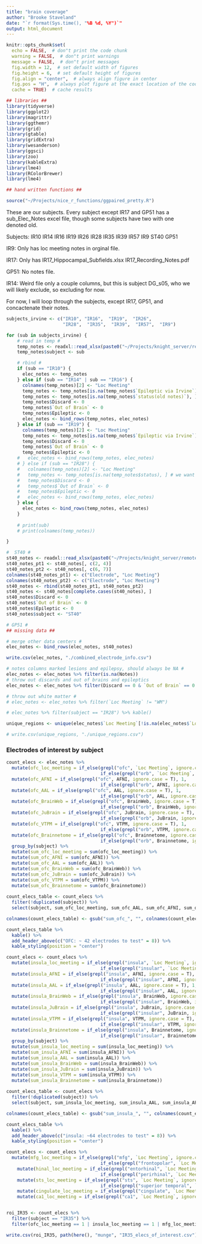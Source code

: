 ```yaml
---
title: "brain coverage"
author: "Brooke Staveland"
date: "`r format(Sys.time(), "%B %d, %Y")`"
output: html_document
---
```


```r
knitr::opts_chunk$set(
  echo = FALSE,  # don"t print the code chunk
  warning = FALSE,  # don"t print warnings
  message = FALSE,  # don"t print messages
  fig.width = 12,  # set default width of figures
  fig.height = 6,  # set default height of figures
  fig.align = "center",  # always align figure in center
  fig.pos = "H",  # always plot figure at the exact location of the code chunk
  cache = TRUE)  # cache results

## libraries ##
library(tidyverse)
library(ggplot2)
library(magrittr)
library(ggthemr)
library(grid)
library(gtable)
library(gridExtra)
library(wesanderson)
library(ggsci)
library(zoo)
library(kableExtra)
library(lme4)
library(RColorBrewer)
library(lme4)

## hand written functions ##

source("~/Projects/nice_r_functions/ggpaired_pretty.R")

```

These are our subjects. Every subject except IR17 and GP51 has a sub_Elec_Notes excel file, though some subjects have two with one denoted old.

Subjects: IR10  IR14  IR16  IR19  IR26  IR28  IR35  IR39  IR57  IR9 ST40 GP51

IR9: Only has loc meeting notes in orginal file.

IR17: Only has IR17_Hippocampal_Subfields.xlsx IR17_Recording_Notes.pdf

GP51: No notes file.

IR14: Weird file only a couple columns, but this is subject DG_s05, who we will likely exclude, so excluding for now.

For now, I will loop through the subjects, except IR17, GP51,  and concactenate their notes.

```r

subjects_irvine <- c("IR10", "IR16",  "IR19",  "IR26",
                     "IR28",  "IR35",  "IR39",  "IR57",  "IR9")

for (sub in subjects_irvine) {
    # read in temp #
    temp_notes <- readxl::read_xlsx(paste0("~/Projects/knight_server/remote/ecog/DATA_FOLDER/Irvine/", sub, "/Notes/", sub, "_Elec_Notes.xlsx"))
    temp_notes$subject <- sub

    # rbind #
    if (sub == "IR10") {
      elec_notes <- temp_notes
    } else if (sub == "IR14" | sub == "IR16") {
      colnames(temp_notes)[2] <- "Loc Meeting"
      temp_notes <- temp_notes[is.na(temp_notes$`Epileptic via Irvine`), ] # we want only blanks here, same as below
      temp_notes <- temp_notes[is.na(temp_notes$`status(old notes)`), ]
      temp_notes$Discard <- 0
      temp_notes$`Out of Brain` <- 0
      temp_notes$Epileptic <- 0
      elec_notes <- bind_rows(temp_notes, elec_notes)
    } else if (sub == "IR19") {
      colnames(temp_notes)[2] <- "Loc Meeting"
      temp_notes <- temp_notes[is.na(temp_notes$`Epileptic via Irvine`), ] # we want only blanks here, same as below
      temp_notes$Discard <- 0
      temp_notes$`Out of Brain` <- 0
      temp_notes$Epileptic <- 0    
    #   elec_notes <- bind_rows(temp_notes, elec_notes)
    # } else if (sub == "IR28") {
    #   colnames(temp_notes)[2] <- "Loc Meeting"
    #   temp_notes <- temp_notes[is.na(temp_notes$status), ] # we want only blanks here, same as below
    #   temp_notes$Discard <- 0
    #   temp_notes$`Out of Brain` <- 0
    #   temp_notes$Epileptic <- 0    
    #   elec_notes <- bind_rows(temp_notes, elec_notes)      
    } else {  
      elec_notes <- bind_rows(temp_notes, elec_notes)
    }
    
    # print(sub)
    # print(colnames(temp_notes))

}

#  ST40 #
st40_notes <- readxl::read_xlsx(paste0("~/Projects/knight_server/remote/ecog/DATA_FOLDER/Stanford/ST40/Notes/ST40_elecs_notes_Bob_meeting_2016_02_18.xlsx"))
st40_notes_pt1 <- st40_notes[, c(2, 4)]
st40_notes_pt2 <- st40_notes[, c(6, 7)]
colnames(st40_notes_pt1) <- c("Electrode", "Loc Meeting")
colnames(st40_notes_pt2) <- c("Electrode", "Loc Meeting")
st40_notes <- rbind(st40_notes_pt1, st40_notes_pt2)
st40_notes <- st40_notes[complete.cases(st40_notes), ]
st40_notes$Discard <- 0
st40_notes$`Out of Brain` <- 0
st40_notes$Epileptic <- 0
st40_notes$subject <- "ST40"

# GP51 #
## missing data ##

# merge other data centers #
elec_notes <- bind_rows(elec_notes, st40_notes)

write.csv(elec_notes, "./combined_electrode_info.csv")
```

```r

# notes columns marked lesions and epilepsy, should always be NA #
elec_notes <- elec_notes %>% filter(is.na(Notes))
# throw out discards and out of brains and epileptics
elec_notes <- elec_notes %>% filter(Discard == 0 & `Out of Brain` == 0 & Epileptic == 0)

# throw out white matter #
# elec_notes <- elec_notes %>% filter(`Loc Meeting` != "WM")

# elec_notes %>% filter(subject == "IR28") %>% kable()


```

```r

unique_regions <- unique(elec_notes$`Loc Meeting`[!is.na(elec_notes$`Loc Meeting`)])

# write.csv(unique_regions, "./unique_regions.csv") 
```

### Electrodes of interest by subject

```r

count_elecs <- elec_notes %>%
  mutate(ofc_loc_meeting = if_else(grepl("ofc", `Loc Meeting`, ignore.case = T), 1, 
                                   if_else(grepl("orb", `Loc Meeting`, ignore.case = T), 1, 0))) %>%
  mutate(ofc_AFNI = if_else(grepl("ofc", AFNI, ignore.case = T), 1, 
                                   if_else(grepl("orb", AFNI, ignore.case = T), 1, 0))) %>%
  mutate(ofc_AAL = if_else(grepl("ofc", AAL, ignore.case = T), 1, 
                                   if_else(grepl("orb", AAL, ignore.case = T), 1, 0))) %>%
  mutate(ofc_BrainWeb = if_else(grepl("ofc", BrainWeb, ignore.case = T), 1, 
                                   if_else(grepl("orb", BrainWeb, ignore.case = T), 1, 0))) %>%
  mutate(ofc_JuBrain = if_else(grepl("ofc", JuBrain, ignore.case = T), 1, 
                                   if_else(grepl("orb", JuBrain, ignore.case = T), 1, 0))) %>%
  mutate(ofc_VTPM = if_else(grepl("ofc", VTPM, ignore.case = T), 1, 
                                   if_else(grepl("orb", VTPM, ignore.case = T), 1, 0))) %>%
  mutate(ofc_Brainnetome = if_else(grepl("ofc", Brainnetome, ignore.case = T), 1, 
                                   if_else(grepl("orb", Brainnetome, ignore.case = T), 1, 0))) %>%
  group_by(subject) %>%
  mutate(sum_ofc_loc_meeting = sum(ofc_loc_meeting)) %>%
  mutate(sum_ofc_AFNI = sum(ofc_AFNI)) %>%
  mutate(sum_ofc_AAL = sum(ofc_AAL)) %>%
  mutate(sum_ofc_BrainWeb = sum(ofc_BrainWeb)) %>%
  mutate(sum_ofc_JuBrain = sum(ofc_JuBrain)) %>%
  mutate(sum_ofc_VTPM = sum(ofc_VTPM)) %>%
  mutate(sum_ofc_Brainnetome = sum(ofc_Brainnetome))
  
count_elecs_table <- count_elecs %>%
  filter(!duplicated(subject)) %>%
  select(subject, sum_ofc_loc_meeting, sum_ofc_AAL, sum_ofc_AFNI, sum_ofc_BrainWeb, sum_ofc_Brainnetome, sum_ofc_JuBrain, sum_ofc_VTPM) 

colnames(count_elecs_table) <- gsub("sum_ofc_", "", colnames(count_elecs_table))

count_elecs_table %>%
  kable() %>%
  add_header_above(c("OFC: ~ 42 electrodes to test" = 8)) %>%
  kable_styling(position = "center")
```



```r

count_elecs <- count_elecs %>%
  mutate(insula_loc_meeting = if_else(grepl("insula", `Loc Meeting`, ignore.case = T), 1, 
                                   if_else(grepl("insular", `Loc Meeting`, ignore.case = T), 1, 0))) %>% # insular will be caught by insula, but want to keep the 2nd option in case I need it
  mutate(insula_AFNI = if_else(grepl("insula", AFNI, ignore.case = T), 1, 
                                   if_else(grepl("insular", AFNI, ignore.case = T), 1, 0))) %>%
  mutate(insula_AAL = if_else(grepl("insula", AAL, ignore.case = T), 1, 
                                   if_else(grepl("insular", AAL, ignore.case = T), 1, 0))) %>%
  mutate(insula_BrainWeb = if_else(grepl("insula", BrainWeb, ignore.case = T), 1, 
                                   if_else(grepl("insular", BrainWeb, ignore.case = T), 1, 0))) %>%
  mutate(insula_JuBrain = if_else(grepl("insula", JuBrain, ignore.case = T), 1, 
                                   if_else(grepl("insular", JuBrain, ignore.case = T), 1, 0))) %>%
  mutate(insula_VTPM = if_else(grepl("insula", VTPM, ignore.case = T), 1, 
                                   if_else(grepl("insular", VTPM, ignore.case = T), 1, 0))) %>%
  mutate(insula_Brainnetome = if_else(grepl("insula", Brainnetome, ignore.case = T), 1, 
                                   if_else(grepl("insular", Brainnetome, ignore.case = T), 1, 0))) %>%
  group_by(subject) %>%
  mutate(sum_insula_loc_meeting = sum(insula_loc_meeting)) %>%
  mutate(sum_insula_AFNI = sum(insula_AFNI)) %>%
  mutate(sum_insula_AAL = sum(insula_AAL)) %>%
  mutate(sum_insula_BrainWeb = sum(insula_BrainWeb)) %>%
  mutate(sum_insula_JuBrain = sum(insula_JuBrain)) %>%
  mutate(sum_insula_VTPM = sum(insula_VTPM)) %>%
  mutate(sum_insula_Brainnetome = sum(insula_Brainnetome))
  
count_elecs_table <- count_elecs %>%
  filter(!duplicated(subject)) %>%
  select(subject, sum_insula_loc_meeting, sum_insula_AAL, sum_insula_AFNI, sum_insula_BrainWeb, sum_insula_Brainnetome, sum_insula_JuBrain, sum_insula_VTPM) 

colnames(count_elecs_table) <- gsub("sum_insula_", "", colnames(count_elecs_table))

count_elecs_table %>%
  kable() %>%
  add_header_above(c("insula: ~64 electrodes to test" = 8)) %>%
  kable_styling(position = "center")
```


```r

count_elecs <- count_elecs %>%
  mutate(mfg_loc_meeting = if_else(grepl("mfg", `Loc Meeting`, ignore.case = T), 1, 
                                   if_else(grepl("frontopolar", `Loc Meeting`, ignore.case = T), 1, 0))) %>%
    mutate(hinal_loc_meeting = if_else(grepl("entorhinal", `Loc Meeting`, ignore.case = T), 1, 
                                   if_else(grepl("perirhinal", `Loc Meeting`, ignore.case = T), 1, 0))) %>%
    mutate(sts_loc_meeting = if_else(grepl("sts", `Loc Meeting`, ignore.case = T), 1, 
                                   if_else(grepl("superior temporal", `Loc Meeting`, ignore.case = T), 1, 0))) %>%
    mutate(cingulate_loc_meeting = if_else(grepl("cingulate", `Loc Meeting`, ignore.case = T), 1, 0)) %>%
    mutate(ca1_loc_meeting = if_else(grepl("ca1", `Loc Meeting`, ignore.case = T), 1, 0))


roi_IR35 <- count_elecs %>%
  filter(subject == "IR35") %>%
  filter(ofc_loc_meeting == 1 | insula_loc_meeting == 1 | mfg_loc_meeting == 1 | hinal_loc_meeting == 1 | sts_loc_meeting == 1 | cingulate_loc_meeting == 1 | ca1_loc_meeting == 1 )

write.csv(roi_IR35, path(here(), "munge", "IR35_elecs_of_interest.csv"))
```

